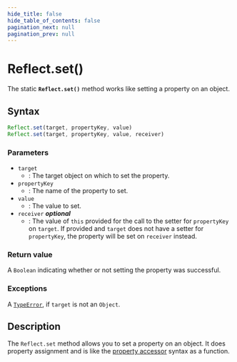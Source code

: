 ```yaml
---
hide_title: false
hide_table_of_contents: false
pagination_next: null
pagination_prev: null
---
```

# Reflect.set()

The static **`Reflect.set()`** method works like setting a
property on an object.

## Syntax

```js
Reflect.set(target, propertyKey, value)
Reflect.set(target, propertyKey, value, receiver)
```

### Parameters

- `target`
  - : The target object on which to set the property.
- `propertyKey`
  - : The name of the property to set.
- `value`
  - : The value to set.
- `receiver` _**optional**_
  - : The value of `this` provided for the call to the setter for `propertyKey` on `target`. If provided and `target` does not have a setter for `propertyKey`, the property will be set on `receiver` instead.

### Return value

A `Boolean` indicating whether or not setting the property was successful.

### Exceptions

A [`TypeError`](../../globals/TypeError/TypeError.mdx), if `target` is not an
`Object`.

## Description

The `Reflect.set` method allows you to set a property on an object. It does
property assignment and is like the
[property accessor](https://developer.mozilla.org/docs/Web/JavaScript/Reference/Operators/Property_Accessors) syntax as a function.

